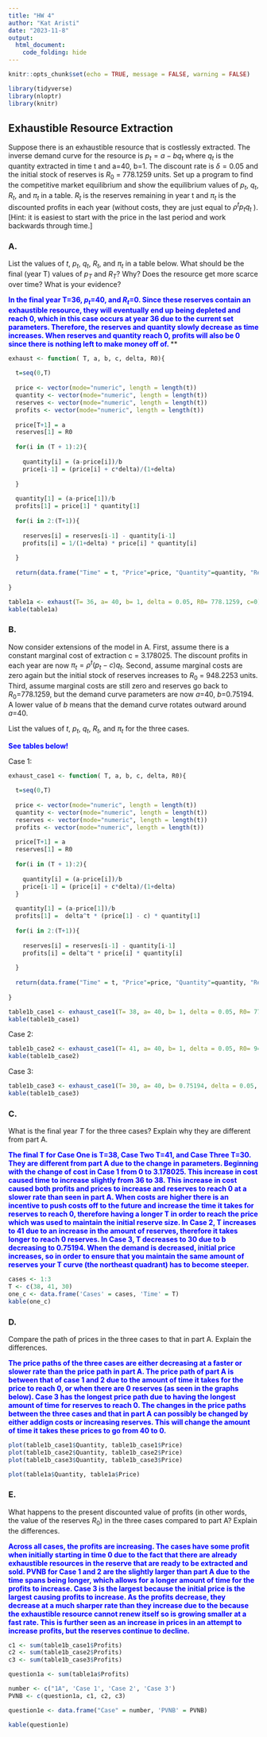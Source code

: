 ```yaml
---
title: "HW 4"
author: "Kat Aristi"
date: "2023-11-8"
output:
  html_document:
    code_folding: hide
---
```


```r
knitr::opts_chunk$set(echo = TRUE, message = FALSE, warning = FALSE)
```

```r
library(tidyverse)
library(nloptr)
library(knitr)
```


## Exhaustible Resource Extraction {.tabset}


Suppose there is an exhaustible resource that is costlessly extracted.  The inverse demand curve for the resource is  $p_t=a-bq_t$ where $q_t$ is the quantity extracted in time t and a=40, b=1.  The discount rate is $\delta=0.05$  and the initial stock of reserves is $R_0$ = 778.1259 units.  Set up a program to find the competitive market equilibrium and show the equilibrium values of $p_t$, $q_t$, $R_t$, and  $\pi_t$ in a table.  $R_t$ is the reserves remaining in year t and $\pi_t$ is the discounted profits in each year (without costs, they are just equal to $\rho^tp_tq_t$ ). [Hint: it is easiest to start with the price in the last period and work backwards through time.]

### A. 

List the values of $t$, $p_t$, $q_t$, $R_t$, and  $\pi_t$ in a table below.  What should be the final (year T) values of $p_T$ and $R_T$? Why?  Does the resource get more scarce over time?  What is your evidence?

<span style="color: blue;">**In the final year T=36, $p_t$=40, and $R_t$=0. Since these reserves contain an exhaustible resource, they will eventually end up being depleted and reach 0, which in this case occurs at year 36 due to the current set parameters. Therefore, the reserves and quantity slowly decrease as time increases. When reserves and quantity reach 0, profits will also be 0 since there is nothing left to make money off of. **</span>
**</span>

```r
exhaust <- function( T, a, b, c, delta, R0){
  
  t=seq(0,T)
  
  price <- vector(mode="numeric", length = length(t))
  quantity <- vector(mode="numeric", length = length(t))
  reserves <- vector(mode="numeric", length = length(t))
  profits <- vector(mode="numeric", length = length(t))
  
  price[T+1] = a
  reserves[1] = R0
  
  for(i in (T + 1):2){
    
    quantity[i] = (a-price[i])/b 
    price[i-1] = (price[i] + c*delta)/(1+delta)
  
  }
    
  quantity[1] = (a-price[1])/b
  profits[1] = price[1] * quantity[1]
  
  for(i in 2:(T+1)){
    
    reserves[i] = reserves[i-1] - quantity[i-1] 
    profits[i] = 1/(1+delta) * price[i] * quantity[i]
    
  }
  
  return(data.frame("Time" = t, "Price"=price, "Quantity"=quantity, "Reserves" = reserves, "Profits" = profits)) 
  
}

table1a <- exhaust(T= 36, a= 40, b= 1, delta = 0.05, R0= 778.1259, c=0)
kable(table1a)
```




### B.

Now consider extensions of the model in A.  First, assume there is a constant marginal cost of extraction c = 3.178025.  The discount profits in each year are now $\pi_t=\rho^t (p_t-c)q_t$.  Second, assume marginal costs are zero again but the initial stock of reserves increases to $R_0$ = 948.2253 units.  Third, assume marginal costs are still zero and reserves go back to $R_0$=778.1259, but the demand curve parameters are now $a$=40, $b$=0.75194.  A lower value of $b$ means that the demand curve rotates outward around $a$=40. 

List the values of $t$, $p_t$, $q_t$, $R_t$, and  $\pi_t$ for the three cases. 


<span style="color: blue;">**See tables below!**</span>

<span style="color: blue;">

</span>

Case 1:
```r
exhaust_case1 <- function( T, a, b, c, delta, R0){
  
  t=seq(0,T)
  
  price <- vector(mode="numeric", length = length(t))
  quantity <- vector(mode="numeric", length = length(t))
  reserves <- vector(mode="numeric", length = length(t))
  profits <- vector(mode="numeric", length = length(t))
  
  price[T+1] = a
  reserves[1] = R0
  
  for(i in (T + 1):2){
    
    quantity[i] = (a-price[i])/b 
    price[i-1] = (price[i] + c*delta)/(1+delta)
  }
    
  quantity[1] = (a-price[1])/b
  profits[1] =  delta^t * (price[1] - c) * quantity[1]
  
  for(i in 2:(T+1)){
    
    reserves[i] = reserves[i-1] - quantity[i-1] 
    profits[i] = delta^t * price[i] * quantity[i]
    
  }
  
  return(data.frame("Time" = t, "Price"=price, "Quantity"=quantity, "Reserves" = reserves, "Profits" = profits)) 
  
}

table1b_case1 <- exhaust_case1(T= 38, a= 40, b= 1, delta = 0.05, R0= 778.1259, c=3.178025)
kable(table1b_case1)
```
Case 2: 
```r
table1b_case2 <- exhaust_case1(T= 41, a= 40, b= 1, delta = 0.05, R0= 948.2253, c=0)
kable(table1b_case2)
```
Case 3: 
```r
table1b_case3 <- exhaust_case1(T= 30, a= 40, b= 0.75194, delta = 0.05, R0= 778.1259, c=0)
kable(table1b_case3)
```


### C.


What is the final year $T$ for the three cases? Explain why they are different from part A.

<span style="color: blue;">**The final T for Case One is T=38, Case Two T=41, and Case Three T=30. They are different from part A due to the change in parameters. Beginning with the change of cost in Case 1 from 0 to 3.178025. This increase in cost caused time to increase slightly from 36 to 38. This increase in cost caused both profits and prices to increase and reserves to reach 0 at a slower rate than seen in part A. When costs are higher there is an incentive to push costs off to the future and increase the time it takes for reserves to reach 0, therefore having a longer T in order to reach the price which was used to maintain the initial reserve size. In Case 2, T increases to 41 due to an increase in the amount of reserves, therefore it takes longer to reach 0 reserves. In Case 3, T decreases to 30 due to b decreasing to 0.75194. When the demand is decreased, initial price increases, so in order to ensure that you maintain the same amount of reserves your T curve (the northeast quadrant) has to become steeper. **</span>


<span style="color: blue;">

</span>

```r
cases <- 1:3
T <- c(38, 41, 30)
one_c <- data.frame('Cases' = cases, 'Time' = T)
kable(one_c)
```

### D. 

Compare the path of prices in the three cases to that in part A. Explain the differences.

<span style="color: blue;">**The price paths of the three cases are either decreasing at a faster or slower rate than the price path in part A. The price path of part A is between that of case 1 and 2 due to the amount of time it takes for the price to reach 0, or when there are 0 reserves (as seen in the graphs below). Case 3 has the longest price path due to having the longest amount of time for reserves to reach 0. The changes in the price paths between the three cases and that in part A can possibly be changed by either addign costs or increasing reserves. This will change the amount of time it takes these prices to go from 40 to 0.   **</span>

<span style="color: blue;">

</span>

```r
plot(table1b_case1$Quantity, table1b_case1$Price)
plot(table1b_case2$Quantity, table1b_case2$Price)
plot(table1b_case3$Quantity, table1b_case3$Price)

plot(table1a$Quantity, table1a$Price)
```


### E.

What happens to the present discounted value of profits (in other words, the value of the reserves $R_0$) in the three cases compared to part A? Explain the differences.

<span style="color: blue;">**Across all cases, the profits are increasing. The cases have some profit when initially starting in time 0 due to the fact that there are already exhaustible resources in the reserve that are ready to be extracted and sold. PVNB for Case 1 and 2 are the slightly larger than part A due to the time spans being longer, which allows for a longer amount of time for the profits to increase. Case 3 is the largest because the initial price is the largest causing profits to increase. As the profits decrease, they decrease at a much sharper rate than they increase due to the because the exhaustible resource cannot renew itself so is growing smaller at a fast rate. This is further seen as an increase in prices in an attempt to increase profits, but the reserves continue to decline.  **</span>

<span style="color: blue;">

</span>

```r
c1 <- sum(table1b_case1$Profits)
c2 <- sum(table1b_case2$Profits)
c3 <- sum(table1b_case3$Profits)

question1a <- sum(table1a$Profits)

number <- c("1A", 'Case 1', 'Case 2', 'Case 3')
PVNB <- c(question1a, c1, c2, c3)

question1e <- data.frame("Case" = number, 'PVNB' = PVNB)

kable(question1e)
```


